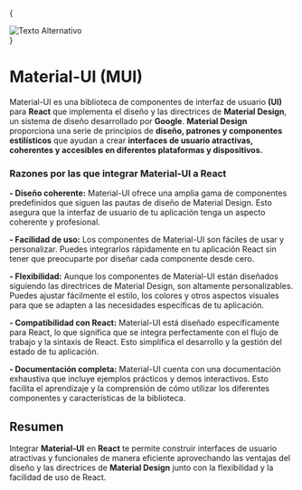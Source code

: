 
{
<div style={{ display: 'flex', justifyContent: 'center', alignItems: 'center' }}>
  <img src={MUI} alt="Texto Alternativo" style={{ width: '300px', height: '300px', position: 'relative', marginBottom: '8px' }} />
</div>
}

# Material-UI (MUI)

Material-UI es una biblioteca de componentes de interfaz de usuario **(UI)** para **React** que implementa el diseño y las directrices de **Material Design**, un sistema de 
diseño desarrollado por **Google**. **Material Design** proporciona una serie de principios de **diseño, patrones y componentes estilísticos** que ayudan a crear 
**interfaces de usuario atractivas, coherentes y accesibles en diferentes plataformas y dispositivos.**

### Razones por las que integrar Material-UI a React

**- Diseño coherente:** Material-UI ofrece una amplia gama de componentes predefinidos que siguen las pautas de diseño de Material Design. Esto asegura que la interfaz de 
usuario de tu aplicación tenga un aspecto coherente y profesional.

**- Facilidad de uso:** Los componentes de Material-UI son fáciles de usar y personalizar. Puedes integrarlos rápidamente en tu aplicación React sin tener que preocuparte por 
diseñar cada componente desde cero.

**- Flexibilidad:** Aunque los componentes de Material-UI están diseñados siguiendo las directrices de Material Design, son altamente personalizables. Puedes ajustar fácilmente 
el estilo, los colores y otros aspectos visuales para que se adapten a las necesidades específicas de tu aplicación.

**- Compatibilidad con React:** Material-UI está diseñado específicamente para React, lo que significa que se integra perfectamente con el flujo de trabajo y la sintaxis de 
React. Esto simplifica el desarrollo y la gestión del estado de tu aplicación.

**- Documentación completa:** Material-UI cuenta con una documentación exhaustiva que incluye ejemplos prácticos y demos interactivos. Esto facilita el aprendizaje y la 
comprensión de cómo utilizar los diferentes componentes y características de la biblioteca.

## Resumen

Integrar **Material-UI** en **React** te permite construir interfaces de usuario atractivas y funcionales de manera eficiente aprovechando las ventajas del diseño y las 
directrices de **Material Design** junto con la flexibilidad y la facilidad de uso de React.


